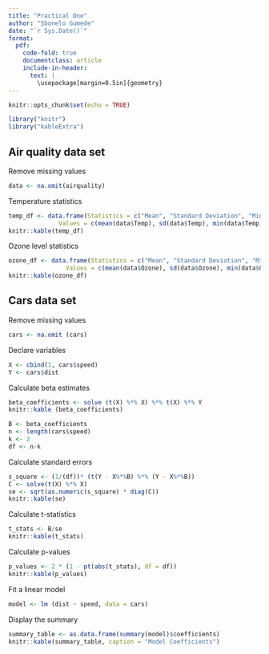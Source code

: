 ---
title: "Practical One"
author: "Sbonelo Gumede"
date: "`r Sys.Date()`"
format: 
  pdf: 
    code-fold: true
    documentclass: article
    include-in-header: 
      text: |
        \usepackage[margin=0.5in]{geometry}
---

```{r setup, include=FALSE, echo=FALSE}
knitr::opts_chunk$set(echo = TRUE)

library("knitr")
library("kableExtra")
```

## Air quality data set

Remove missing values

```{r}
data <- na.omit(airquality)
```

Temperature statistics

```{r}
temp_df <- data.frame(Statistics = c("Mean", "Standard Deviation", "Minimum", "Maximum"), 
			  Values = c(mean(data$Temp), sd(data$Temp), min(data$Temp), max(data$Temp)))
knitr::kable(temp_df)
```

Ozone level statistics

```{r}
ozone_df <- data.frame(Statistics = c("Mean", "Standard Deviation", "Minimum", "Maximum"), 
				Values = c(mean(data$Ozone), sd(data$Ozone), min(data$Ozone), max(data$Ozone)))
knitr::kable(ozone_df)
```

\newpage

## Cars data set

Remove missing values

```{r}
cars <- na.omit (cars)
```

Declare variables

```{r}
X <- cbind(1, cars$speed)
Y <- cars$dist
```

Calculate beta estimates

```{r}
beta_coefficients <- solve (t(X) %*% X) %*% t(X) %*% Y
knitr::kable (beta_coefficients)
```

```{r}
B <- beta_coefficients
n <- length(cars$speed)
k <- 2
df <- n-k
```

Calculate standard errors

```{r}
s_square <- (1/(df))* (t(Y - X%*%B) %*% (Y - X%*%B))
C <- solve(t(X) %*% X)
se <- sqrt(as.numeric(s_square) * diag(C))
knitr::kable(se)
```

Calculate t-statistics

```{r}
t_stats <- B/se
knitr::kable(t_stats)
```

Calculate p-values

```{r}
p_values <- 2 * (1 - pt(abs(t_stats), df = df))
knitr::kable(p_values)
```

Fit a linear model

```{r}
model <- lm (dist ~ speed, data = cars)
```

Display the summary

```{r}
summary_table <- as.data.frame(summary(model)$coefficients)
knitr::kable(summary_table, caption = "Model Coefficients")
```
